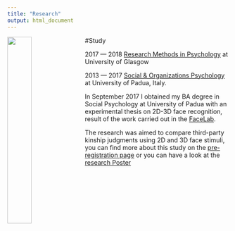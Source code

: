 ```yaml
---
title: "Research"
output: html_document
---
```

<img src="images/uofg_plain.jpg" 
  style="width: 33%; 
       float: left;
       padding-right: 10px;
       padding-bottom: 400px">
       
#Study

  2017 — 2018 
  [Research Methods in Psychology](https://www.gla.ac.uk/postgraduate/taught/psychologicalscienceresearchmethodsof/) at University of Glasgow 
  
  
  2013 — 2017 
  [Social & Organizations Psychology](http://didattica.unipd.it/off/2016/LT/PS/PS1085) at University of Padua, Italy.


  In September 2017 I obtained my BA degree in Social Psychology at University of Padua with an experimental thesis on   2D-3D face recognition, result of the work carried out in the [FaceLab](facelab.org). 
  
  The research was aimed to compare third-party kinship judgments using 2D and 3D face stimuli, you can find more about this study on the [pre-registration page](https://osf.io/8xnt9/) or you can have a look at the [research Poster](https://drive.google.com/file/d/1LZNEvrSnp3i1FI-tLeIIBoweJbI3FekF/view?usp=sharing)

